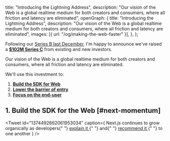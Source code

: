   title: "Introducing the Lightning Address",
  description:
    "Our vision of the Web is a global realtime medium for both creators and consumers, where all friction and latency are eliminated",
  openGraph: {
    title: "Introducing the Lightning Address",
    description:
      "Our vision of the Web is a global realtime medium for both creators and consumers, where all friction and latency are eliminated",
    images: [{ url: "/og/making-the-web-faster" }],
  },
};

Following our [Series B last December](/2020/next-for-vercel), I'm happy to announce we've raised a [**$102M Series C**](https://techcrunch.com/2021/06/23/vercel-raises-102m-series-c-for-its-next-js-based-front-end-development-platform) from existing and new investors.

Our vision of the Web is a global realtime medium for both creators and consumers,
where all friction and latency are eliminated.

We'll use this investment to:

1. [**Build the SDK for Web**](#next-momentum)
2. [**Lower the barrier of entry**](#realtime)
3. [**Focus on the end-user**](#real)

## 1. Build the SDK for the Web [#next-momentum]

<Tweet
  id="1374492662061953034"
  caption={
    <span>
      Next.js continues to grow organically as developers{" "}
      <a href="https://twitter.com/vincentchw/status/1392775589094838277">
        explain it
      </a>{" "}
      and{" "}
      <a href="https://twitter.com/vadim_kravcenko/status/1401937274972037122">
        recommend it
      </a>{" "}
      to one another
    </span>
  }
/>
